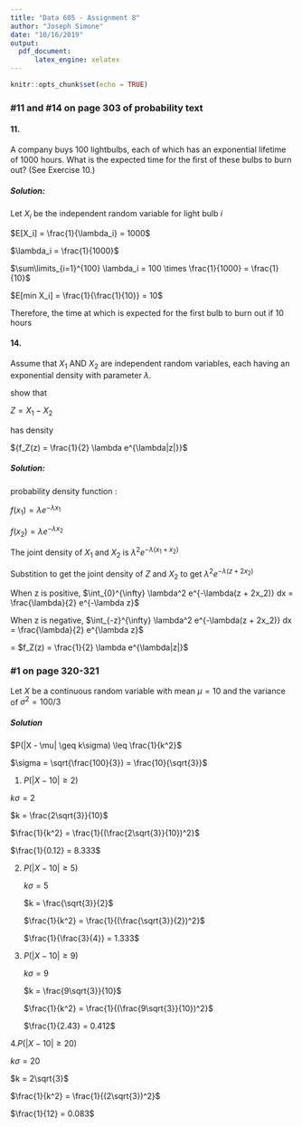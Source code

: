 ---
title: "Data 605 - Assignment 8"
author: "Joseph Simone"
date: "10/16/2019"
output: 
  pdf_document:
      latex_engine: xelatex
---

```{r setup, include=FALSE}
knitr::opts_chunk$set(echo = TRUE)
```

### #11 and #14 on page 303 of probability text


#### 11. 


A company buys 100 lightbulbs, each of which has an exponential lifetime of 1000 hours. What is the expected time for the ﬁrst of these bulbs to burn out? (See Exercise 10.) 



##### Solution:


Let $X_i$ be the independent random variable for light bulb $i$



$E[X_i] = \frac{1}{\lambda_i} = 1000$



$\lambda_i = \frac{1}{1000}$



$\sum\limits_{i=1}^{100} \lambda_i = 100 \times \frac{1}{1000} = \frac{1}{10}$



$E[min X_i] = \frac{1}{\frac{1}{10}} = 10$



Therefore, the time at which is expected for the first bulb to burn out if 10 hours




#### 14.  



Assume that $X_1$ AND $X_2$ are independent random variables, each having an exponential density with parameter $\lambda$. 



show that 



$Z = X_1 − X_2$


has density 





${f_Z(z) = \frac{1}{2} \lambda e^{\lambda|z|}}$





##### Solution:

 probability density function :
 
 
 
 
 $f(x_1) = \lambda e^{-\lambda x_1}$
 
 
 
 $f(x_2) = \lambda e^{-\lambda x_2}$
 
 
 
 

The joint density of $X_1$ and $X_2$ is $\lambda^2 e^{-\lambda(x_1 + x_2)}$




Substition to get the joint density of $Z$ and $X_2$ to get $\lambda^2 e^{-\lambda(z + 2x_2)}$




When z is positive, $\int_{0}^{\infty} \lambda^2 e^{-\lambda(z + 2x_2)} dx = \frac{\lambda}{2} e^{-\lambda z}$




When z is negative, $\int_{-z}^{\infty} \lambda^2 e^{-\lambda(z + 2x_2)} dx = \frac{\lambda}{2} e^{\lambda z}$




= $f_Z(z) = \frac{1}{2} \lambda e^{\lambda|z|}$




### #1 on page 320-321



Let $X$  be a continuous random variable with mean $\mu = 10$ and the variance of $\sigma^2 = 100/3$



##### Solution 


$P(|X - \mu| \geq k\sigma) \leq \frac{1}{k^2}$




$\sigma = \sqrt{\frac{100}{3}} = \frac{10}{\sqrt{3}}$




1. ${P(|X − 10| \geq 2)}$

  $k\sigma = 2$
  
  $k = \frac{2\sqrt{3}}{10}$

  $\frac{1}{k^2} = \frac{1}{(\frac{2\sqrt{3}}{10})^2}$
  
  $\frac{1}{0.12} = 8.333$






2. ${P(|X − 10| ≥ 5)}$

   $k\sigma = 5$
   
   $k = \frac{\sqrt{3}}{2}$
   
   $\frac{1}{k^2} = \frac{1}{(\frac{\sqrt{3}}{2})^2}$
   
   $\frac{1}{\frac{3}{4}} = 1.333$
   
   
   
   
   
   
3. ${P(|X − 10| ≥ 9)}$

   $k\sigma = 9$

   $k = \frac{9\sqrt{3}}{10}$
   
   $\frac{1}{k^2} = \frac{1}{(\frac{9\sqrt{3}}{10})^2}$
   
   $\frac{1}{2.43} = 0.412$






4.${P(|X − 10| ≥ 20)}$

  $k\sigma = 20$

  $k = 2\sqrt{3}$
  
  $\frac{1}{k^2} = \frac{1}{(2\sqrt{3})^2}$
  
  $\frac{1}{12} = 0.083$



